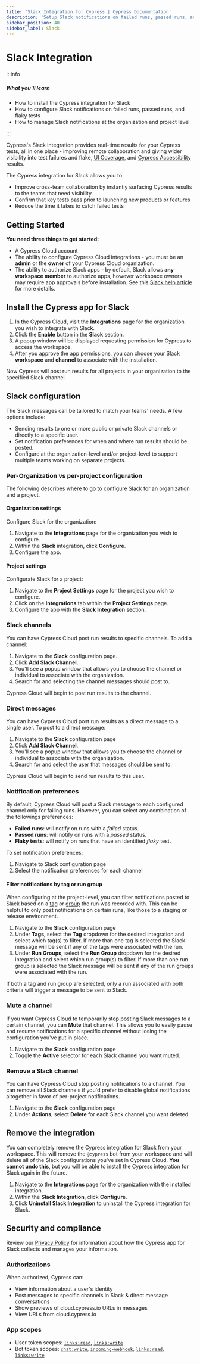 ```yaml
---
title: 'Slack Integration for Cypress | Cypress Documentation'
description: 'Setup Slack notifications on failed runs, passed runs, and flaky tests for your Cypress Cloud organization and projects.'
sidebar_position: 40
sidebar_label: Slack
---
```


# Slack Integration

:::info

##### <Icon name="question-circle" color="#4BBFD2" /> What you'll learn

- How to install the Cypress integration for Slack
- How to configure Slack notifications on failed runs, passed runs, and flaky tests
- How to manage Slack notifications at the organization and project level

:::

Cypress's Slack integration provides real-time results for your Cypress tests, all in one place - improving remote
collaboration and giving wider visibility into test failures and flake, [UI Coverage](/ui-coverage/get-started/introduction),
and [Cypress Accessibility](/accessibility/get-started/introduction) results.

The Cypress integration for Slack allows you to:

- Improve cross-team collaboration by instantly surfacing Cypress results to the teams that need visibility
- Confirm that key tests pass prior to launching new products or features
- Reduce the time it takes to catch failed tests

<DocsVideo
  src="https://www.youtube.com/embed/hnDPz7dognY?si=PRRy4f5n6f1jzfVJ"
  title="Cypress app for Slack"
/>

## Getting Started

**You need three things to get started:**

- A Cypress Cloud account
- The ability to configure Cypress Cloud integrations - you must be an **admin** or the **owner** of your Cypress Cloud organization.
- The ability to authorize Slack apps - by default, Slack allows **any workspace member** to authorize apps,
  however workspace owners may require app approvals before installation. See this [Slack help article](https://slack.com/help/articles/202035138-Add-apps-to-your-Slack-workspace) for more details.

## Install the Cypress app for Slack

1. In the Cypress Cloud, visit the **Integrations** page for the organization you wish to integrate with Slack.
2. Click the **Enable** button in the **Slack** section.
3. A popup window will be displayed requesting permission for Cypress to access the
   workspace.
4. After you approve the app permissions, you can choose your Slack **workspace** and **channel** to
   associate with the installation.

Now Cypress will post run results for all projects in your organization to the specified Slack channel.

## Slack configuration

The Slack messages can be tailored to match your teams' needs. A few options include:

- Sending results to one or more public or private Slack channels or directly to a specific user.
- Set notification preferences for when and where run results should be posted.
- Configure at the organization-level and/or project-level to support multiple teams working on separate projects.

### Per-Organization vs per-project configuration

The following describes where to go to configure Slack for an organization and a project.

#### Organization settings

Configure Slack for the organization:

1. Navigate to the **Integrations** page for the organization you wish to configure.
2. Within the **Slack** integration, click **Configure**.
3. Configure the app.

#### Project settings

Configurate Slack for a project:

1. Navigate to the **Project Settings** page for the project you wish to configure.
2. Click on the **Integrations** tab within the **Project Settings** page.
3. Configure the app with the **Slack Integration** section.

### Slack channels

You can have Cypress Cloud post run results to specific channels. To add a
channel:

1. Navigate to the **Slack** configuration page.
2. Click **Add Slack Channel**.
3. You'll see a popup window that allows you to choose the channel or individual to associate with the organization.
4. Search for and selecting the channel messages should post to.

Cypress Cloud will begin to post run results to the channel.

### Direct messages

You can have Cypress Cloud post run results as a direct message to a single user. To post to a direct message:

1. Navigate to the **Slack** configuration page
2. Click **Add Slack Channel**.
3. You'll see a popup window that allows you to choose the channel or individual to associate
   with the organization.
4. Search for and select the user that messages should be sent to.

Cypress Cloud will begin to send run results to this user.

### Notification preferences

By default, Cypress Cloud will post a Slack message to each configured channel
only for failing runs. However, you can select any combination of the followings preferences:

- **Failed runs**: will notify on runs with a _failed_ status.
- **Passed runs**: will notify on runs with a _passed_ status.
- **Flaky tests**: will notify on runs that have an identified _flaky_ test.

To set notification preferences:

1. Navigate to Slack configuration page
2. Select the notification preferences for each channel

#### Filter notifications by tag or run group

When configuring at the project-level, you can filter notifications posted to Slack based on a
[tag](/app/references/command-line#cypress-run-tag-lt-tag-gt) or
[group](/app/references/command-line#cypress-run-group-lt-name-gt) the run was
recorded with. This can be helpful to only post notifications on certain runs,
like those to a staging or release environment.

1. Navigate to the **Slack** configuration page
2. Under **Tags**, select the **Tag** dropdown for the desired integration and
   select which tag(s) to filter. If more than one tag is selected the Slack message will be sent
   if any of the tags were associated with the run.
3. Under **Run Groups**, select the **Run Group** dropdown for the desired integration and
   select which run group(s) to filter. If more than one run group is selected the Slack message will be
   sent if any of the run groups were associated with the run.

If both a tag and run group are selected, only a run associated with both criteria will
trigger a message to be sent to Slack.

### Mute a channel

If you want Cypress Cloud to temporarily stop posting Slack messages to a
certain channel, you can **Mute** that channel. This allows you to easily pause
and resume notifications for a specific channel without losing the configuration
you've put in place.

1. Navigate to the **Slack** configuration page
2. Toggle the **Active** selector for each Slack channel you want muted.

### Remove a Slack channel

You can have Cypress Cloud stop posting notifications to a channel. You can
remove all Slack channels if you'd prefer to disable global notifications
altogether in favor of per-project notifications.

1. Navigate to the **Slack** configuration page
2. Under **Actions**, select **Delete** for each Slack channel you want
   deleted.

## Remove the integration

You can completely remove the Cypress integration for Slack from your workspace.
This will remove the `@cypress` bot from your workspace and will delete all of the
Slack configurations you've set in Cypress Cloud. **You cannot undo this**, but you
will be able to install the Cypress integration for Slack again in the future.

1. Navigate to the **Integrations** page for the organization with the installed
   integration.
2. Within the **Slack Integration**, click **Configure**.
3. Click **Uninstall Slack Integration** to uninstall the Cypress integration
   for Slack.

## Security and compliance

Review our [Privacy Policy](https://on.cypress.io/privacy-policy) for information about how the Cypress app for Slack collects and
manages your information.

### Authorizations

When authorized, Cypress can:

- View information about a user's identity
- Post messages to specific channels in Slack & direct message conversations
- Show previews of cloud.cypress.io URLs in messages
- View URLs from cloud.cypress.io

### App scopes

- User token scopes: [`links:read`](https://api.slack.com/scopes/links:read), [`links:write`](https://api.slack.com/scopes/links:write)
- Bot token scopes: [`chat:write`](https://api.slack.com/scopes/chat:write), [`incoming-webhook`](https://api.slack.com/scopes/incoming-webhook), [`links:read`](https://api.slack.com/scopes/links:read), [`links:write`](https://api.slack.com/scopes/links:write)

